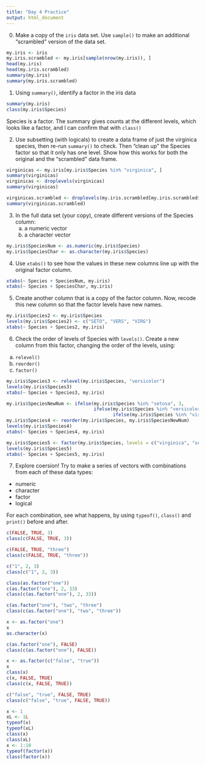 ```yaml
---
title: "Day 4 Practice"
output: html_document
---
```


0. Make a copy of the `iris` data set.  Use `sample()` to make an additional "scrambled" version of the data set. 

```r
my.iris <- iris
my.iris.scrambled <- my.iris[sample(nrow(my.iris)), ]
head(my.iris)
head(my.iris.scrambled)
summary(my.iris)
summary(my.iris.scrambled)

```

1. Using `summary()`, identify a factor in the iris data

```r
summary(my.iris)
class(my.iris$Species)

```

Species is a factor. The summary gives counts at the different levels, which looks like a factor, and I can confirm that with `class()`

2. Use subsetting (with logicals) to create a data frame of just the virginica species, then re-run `summary()` to check. Then "clean up" the Species factor so that it only has one level. Show how this works for both the original and the "scrambled" data frame.

```r
virginicas <- my.iris[my.iris$Species %in% "virginica", ]
summary(virginicas)
virginicas <- droplevels(virginicas)
summary(virginicas)

virginicas.scrambled <- droplevels(my.iris.scrambled[my.iris.scrambled$Species %in% "virginica", ])
summary(virginicas.scrambled)
```

3. In the full data set (your copy), create different versions of the Species column:
   a. a numeric vector
   b. a character vector
   
```r
my.iris$SpeciesNum <- as.numeric(my.iris$Species)
my.iris$SpeciesChar <- as.character(my.iris$Species)
```

4. Use `xtabs()` to see how the values in these new columns line up with the original factor column.

```r
xtabs(~ Species + SpeciesNum, my.iris)
xtabs(~ Species + SpeciesChar, my.iris)
```

5. Create another column that is a copy of the factor column. Now, recode this new column so that the factor levels have new names. 

```r
my.iris$Species2 <- my.iris$Species
levels(my.iris$Species2) <- c("SETO", "VERS", "VIRG")
xtabs(~ Species + Species2, my.iris)
```

6. Check the order of levels of Species with `levels()`. Create a new column from this factor, changing the order of the levels, using:
  a. `relevel()`
  b. `reorder()`
  c. `factor()`

```r
my.iris$Species3 <- relevel(my.iris$Species, "versicolor")
levels(my.iris$Species3)
xtabs(~ Species + Species3, my.iris)

my.iris$SpeciesNewNum <- ifelse(my.iris$Species %in% "setosa", 3, 
                                ifelse(my.iris$Species %in% "versicolor", 1,
                                       ifelse(my.iris$Species %in% "virginica", 2, NA)))
my.iris$Species4 <- reorder(my.iris$Species, my.iris$SpeciesNewNum)
levels(my.iris$Species4)
xtabs(~ Species + Species4, my.iris)

my.iris$Species5 <- factor(my.iris$Species, levels = c("virginica", "setosa", "versicolor"))
levels(my.iris$Species5)
xtabs(~ Species + Species5, my.iris)

```

7. Explore coersion! Try to make a series of vectors with combinations from each of these data types:
  - numeric
  - character
  - factor
  - logical

For each combination, see what happens, by using `typeof()`, `class()` and `print()` before and after.

```r
c(FALSE, TRUE, 3)
class(c(FALSE, TRUE, 3))

c(FALSE, TRUE, "three")
class(c(FALSE, TRUE, "three"))

c("1", 2, 3)
class(c("1", 2, 3))

class(as.factor("one"))
c(as.factor("one"), 2, 33)
class(c(as.factor("one"), 2, 33))

c(as.factor("one"), "two", "three")
class(c(as.factor("one"), "two", "three"))

x <- as.factor("one")
x
as.character(x)

c(as.factor("one"), FALSE)
class(c(as.factor("one"), FALSE))

x <- as.factor(c("false", "true"))
x
class(x)
c(x, FALSE, TRUE)
class(c(x, FALSE, TRUE))

c("false", "true", FALSE, TRUE)
class(c("false", "true", FALSE, TRUE))

x <- 1
xL <- 1L
typeof(x)
typeof(xL)
class(x)
class(xL)
x <- 1:10
typeof(factor(x))
class(factor(x))

```

